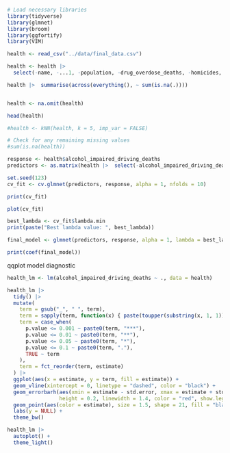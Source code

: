 ```r
# Load necessary libraries
library(tidyverse)
library(glmnet)
library(broom)
library(ggfortify)
library(VIM)

```

```r
health <- read_csv("../data/final_data.csv")

health <- health |> 
  select(-name, -...1, -population, -drug_overdose_deaths, -homicides, -adult_smoking) 

health |>  summarise(across(everything(), ~ sum(is.na(.))))


health <- na.omit(health)

head(health)
```

```r
#health <- kNN(health, k = 5, imp_var = FALSE)

# Check for any remaining missing values
#sum(is.na(health))
```


```r
response <- health$alcohol_impaired_driving_deaths
predictors <- as.matrix(health |>  select(-alcohol_impaired_driving_deaths))

set.seed(123)  
cv_fit <- cv.glmnet(predictors, response, alpha = 1, nfolds = 10)

print(cv_fit)

plot(cv_fit)

best_lambda <- cv_fit$lambda.min
print(paste("Best lambda value: ", best_lambda))

final_model <- glmnet(predictors, response, alpha = 1, lambda = best_lambda)

print(coef(final_model))


```
qqplot model diagnostic 

```r
health_lm <- lm(alcohol_impaired_driving_deaths ~ ., data = health)

health_lm |> 
  tidy() |> 
  mutate(
    term = gsub("_", " ", term),
    term = sapply(term, function(x) { paste(toupper(substring(x, 1, 1)), substring(x, 2), sep = "", collapse = " ") }), 
    term = case_when(
      p.value <= 0.001 ~ paste0(term, "***"),
      p.value <= 0.01 ~ paste0(term, "**"),
      p.value <= 0.05 ~ paste0(term, "*"),
      p.value <= 0.1 ~ paste0(term, "."),
      TRUE ~ term
    ),
    term = fct_reorder(term, estimate)
  ) |> 
  ggplot(aes(x = estimate, y = term, fill = estimate)) +
  geom_vline(xintercept = 0, linetype = "dashed", color = "black") +
  geom_errorbarh(aes(xmin = estimate - std.error, xmax = estimate + std.error), 
                 height = 0.2, linewidth = 1.4, color = "red", show.legend = FALSE) +
  geom_point(aes(color = estimate), size = 1.5, shape = 21, fill = "black", show.legend = FALSE) +
  labs(y = NULL) +
  theme_bw()
```


```r
health_lm |> 
  autoplot() +
  theme_light()
```

